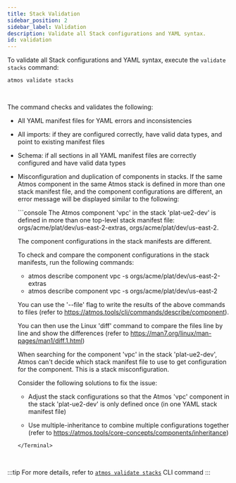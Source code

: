 ```yaml
---
title: Stack Validation
sidebar_position: 2
sidebar_label: Validation
description: Validate all Stack configurations and YAML syntax.
id: validation
---
```



To validate all Stack configurations and YAML syntax, execute the `validate stacks` command:

```shell
atmos validate stacks
```

<br/>

The command checks and validates the following:

- All YAML manifest files for YAML errors and inconsistencies

- All imports: if they are configured correctly, have valid data types, and point to existing manifest files

- Schema: if all sections in all YAML manifest files are correctly configured and have valid data types

- Misconfiguration and duplication of components in stacks. If the same Atmos component in the same Atmos stack is
  defined in more than one stack manifest file, and the component configurations are different, an error message will
  be displayed similar to the following:

  <Terminal title="atmos validate stacks">
    ```console
    The Atmos component 'vpc' in the stack 'plat-ue2-dev' is defined in more than one 
    top-level stack manifest file: orgs/acme/plat/dev/us-east-2-extras, orgs/acme/plat/dev/us-east-2.
    
    The component configurations in the stack manifests are different.
    
    To check and compare the component configurations in the stack manifests, run the following commands:
    - atmos describe component vpc -s orgs/acme/plat/dev/us-east-2-extras
    - atmos describe component vpc -s orgs/acme/plat/dev/us-east-2
    
    You can use the '--file' flag to write the results of the above commands to files 
    (refer to https://atmos.tools/cli/commands/describe/component).
    
    You can then use the Linux 'diff' command to compare the files line by line and show the differences 
    (refer to https://man7.org/linux/man-pages/man1/diff.1.html)
    
    When searching for the component 'vpc' in the stack 'plat-ue2-dev', Atmos can't decide which 
    stack manifest file to use to get configuration for the component. This is a stack misconfiguration.
    
    Consider the following solutions to fix the issue:
    - Adjust the stack configurations so that the Atmos 'vpc' component in the stack 'plat-ue2-dev' is only defined once
      (in one YAML stack manifest file)

    - Use multiple-inheritance to combine multiple configurations together
      (refer to https://atmos.tools/core-concepts/components/inheritance)
    ```
  </Terminal>

<br/>

:::tip
For more details, refer to [`atmos validate stacks`](/cli/commands/validate/stacks) CLI command
:::
